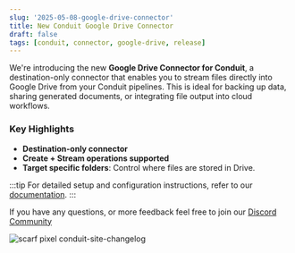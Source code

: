 ```yaml
---
slug: '2025-05-08-google-drive-connector'
title: New Conduit Google Drive Connector
draft: false
tags: [conduit, connector, google-drive, release]
---
```


We're introducing the new **Google Drive Connector for Conduit**, a destination-only connector that enables you to stream files directly into Google Drive from your Conduit pipelines. This is ideal for backing up data, sharing generated documents, or integrating file output into cloud workflows.

<!--truncate-->

### Key Highlights

- **Destination-only connector**
- **Create + Stream operations supported**
- **Target specific folders**: Control where files are stored in Drive.

:::tip
For detailed setup and configuration instructions, refer to our [documentation](/docs/using/connectors/list/google-drive).
:::

If you have any questions, or more feedback feel free to join our [Discord Community](https://discord.meroxa.com/)

![scarf pixel conduit-site-changelog](https://static.scarf.sh/a.png?x-pxid=b43cda70-9a98-4938-8857-471cc05e99c5)
